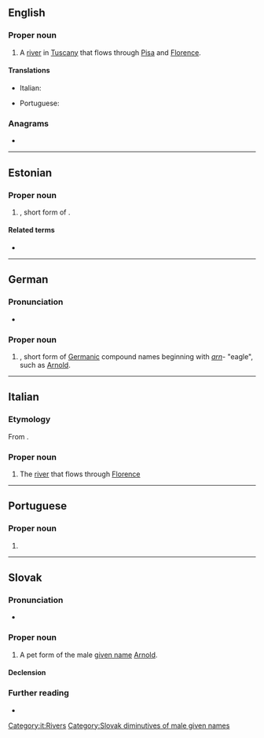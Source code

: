 {{also|Arņo}}
==English==

===Proper noun===
{{wikipedia}}
{{en-proper noun}}

# A [[river]] in [[Tuscany]] that flows through [[Pisa]] and [[Florence]].

====Translations====
{{trans-top|river in Tuscany}}
* Italian: {{t+|it|Arno|m}}
{{trans-mid}}
* Portuguese: {{t|pt|Arno|m}}
{{trans-bottom}}

===Anagrams===
* {{anagrams|en|a=anor|Aron|NRAO|Nora|Oran|roan}}

----

==Estonian==

===Proper noun===
{{head|et|proper noun}}

# {{given name|et|male}}, short form of {{m|et|Arnold}}.

====Related terms====
* {{l|et|Aarne}}

----

==German==

===Pronunciation===
* {{audio|de|De-Arno.ogg|Audio}}

===Proper noun===
{{head|de|proper noun}}

# {{given name|de|male}}, short form of [[Germanic]] compound names beginning with ''[[arn]]''- "eagle", such as [[Arnold]].

----

==Italian==

===Etymology===
From {{etyl|la|it}} {{m|la|Arnus}}.

===Proper noun===
{{wikipedia|lang=it}}
{{it-proper noun}}

# The [[river]] that flows through [[Florence]]

[[Category:it:Rivers]]

----

==Portuguese==

===Proper noun===
{{pt-proper noun|m}}

# {{place|pt|river|r/Tuscany|t1=Arno}}

{{topics|pt|Rivers|Italy}}

----

==Slovak==

===Pronunciation===
* {{IPA|sk|/ˈarnɔ/}}

===Proper noun===
{{sk-proper noun|g=m|gen=Arna|decl=chlap}}

# A pet form of the male [[given name]] [[Arnold]].

====Declension====
{{sk-decl-noun-sg|Arno|Arna|Arnovi|Arna|Arnovi|Arnom}}

===Further reading===
* {{R:SDK|Arnold}}

[[Category:Slovak diminutives of male given names]]
